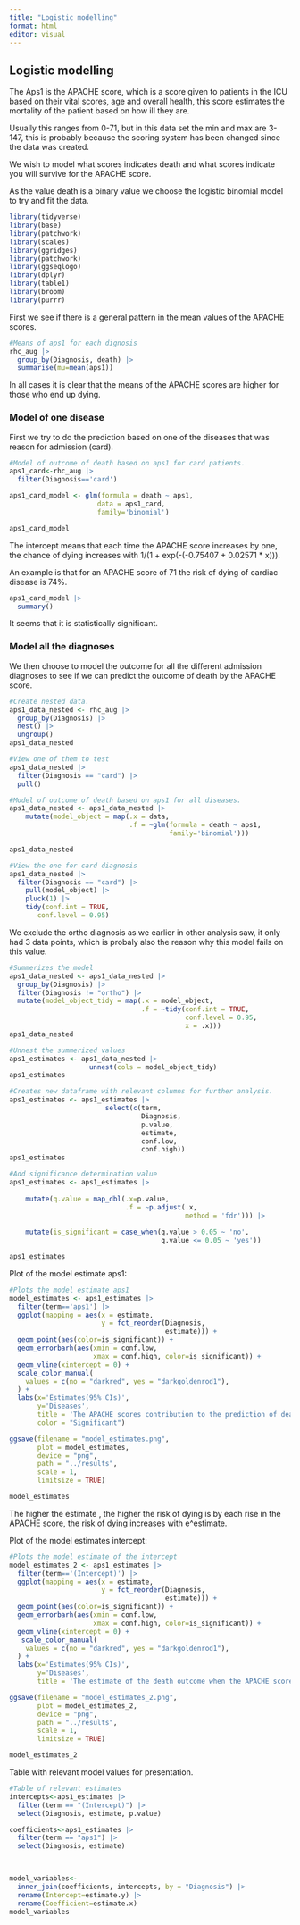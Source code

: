 ```yaml
---
title: "Logistic modelling"
format: html
editor: visual
---
```


## Logistic modelling

The Aps1 is the APACHE score, which is a score given to patients in the ICU based on their vital scores, age and overall health, this score estimates the mortality of the patient based on how ill they are. 

Usually this ranges from 0-71, but in this data set the min and max are 3-147, this is probably because the scoring system has been changed since the data was created.

We wish to model what scores indicates death and what scores indicate you will survive for the APACHE score.

As the value death is a binary value we choose the logistic binomial model to try and fit the data.

```r
library(tidyverse)
library(base)
library(patchwork)
library(scales)
library(ggridges)
library(patchwork)
library(ggseqlogo)
library(dplyr)
library(table1)
library(broom)
library(purrr)
```

First we see if there is a general pattern in the mean values of the APACHE scores.

```r
#Means of aps1 for each dignosis
rhc_aug |> 
  group_by(Diagnosis, death) |> 
  summarise(mu=mean(aps1))
```

In all cases it is clear that the means of the APACHE scores are higher for those who end up dying.

### **Model of one disease**

First we try to do the prediction based on one of the diseases that was reason for admission (card).

```r
#Model of outcome of death based on aps1 for card patients.
aps1_card<-rhc_aug |> 
  filter(Diagnosis=='card')

aps1_card_model <- glm(formula = death ~ aps1,
                      data = aps1_card, 
                      family='binomial')

aps1_card_model
```

The intercept means that each time the APACHE score increases by one, the chance of dying increases with 1/(1 + exp(-(-0.75407 + 0.02571 \* x))).

An example is that for an APACHE score of 71 the risk of dying of cardiac disease is 74%.

```r
aps1_card_model |> 
  summary()
```

It seems that it is statistically significant.

### Model all the diagnoses

We then choose to model the outcome for all the different admission diagnoses to see if we can predict the outcome of death by the APACHE score.

```r
#Create nested data.
aps1_data_nested <- rhc_aug |> 
  group_by(Diagnosis) |> 
  nest() |> 
  ungroup()
aps1_data_nested
```

```r
#View one of them to test
aps1_data_nested |> 
  filter(Diagnosis == "card") |> 
  pull()
```

```r
#Model of outcome of death based on aps1 for all diseases.
aps1_data_nested <- aps1_data_nested |> 
    mutate(model_object = map(.x = data,
                              .f = ~glm(formula = death ~ aps1,                                         data = .x, 
                                        family='binomial')))

aps1_data_nested
```

```r
#View the one for card diagnosis
aps1_data_nested |>   
  filter(Diagnosis == "card") |> 
    pull(model_object) |> 
    pluck(1) |>
    tidy(conf.int = TRUE,
       conf.level = 0.95)
```

We exclude the ortho diagnosis as we earlier in other analysis saw, it only had 3 data points, which is probaly also the reason why this model fails on this value.

```r
#Summerizes the model
aps1_data_nested <- aps1_data_nested |> 
  group_by(Diagnosis) |> 
  filter(Diagnosis != "ortho") |> 
  mutate(model_object_tidy = map(.x = model_object,
                                 .f = ~tidy(conf.int = TRUE,
                                            conf.level = 0.95,
                                            x = .x)))
aps1_data_nested
```

```r
#Unnest the summerized values
aps1_estimates <- aps1_data_nested |>  
                    unnest(cols = model_object_tidy)
aps1_estimates

```

```r
#Creates new dataframe with relevant columns for further analysis.
aps1_estimates <- aps1_estimates |> 
                        select(c(term,
                                 Diagnosis, 
                                 p.value, 
                                 estimate, 
                                 conf.low, 
                                 conf.high))
aps1_estimates
```

```r
#Add significance determination value
aps1_estimates <- aps1_estimates |>
                    
    mutate(q.value = map_dbl(.x=p.value,
                             .f = ~p.adjust(.x, 
                                            method = 'fdr'))) |> 
  
    mutate(is_significant = case_when(q.value > 0.05 ~ 'no',
                                      q.value <= 0.05 ~ 'yes'))

aps1_estimates
```

Plot of the model estimate aps1:

```r
#Plots the model estimate aps1
model_estimates <- aps1_estimates |>
  filter(term=='aps1') |> 
  ggplot(mapping = aes(x = estimate,
                       y = fct_reorder(Diagnosis,
                                       estimate))) +
  geom_point(aes(color=is_significant)) +
  geom_errorbarh(aes(xmin = conf.low, 
                     xmax = conf.high, color=is_significant)) +
  geom_vline(xintercept = 0) +
  scale_color_manual(
    values = c(no = "darkred", yes = "darkgoldenrod1"),
  ) +
  labs(x='Estimates(95% CIs)', 
       y='Diseases',
       title = 'The APACHE scores contribution to the prediction of death',
       color = "Significant")

ggsave(filename = "model_estimates.png",
       plot = model_estimates,
       device = "png",
       path = "../results",
       scale = 1,
       limitsize = TRUE)

model_estimates
```

The higher the estimate , the higher the risk of dying is by each rise in the APACHE score, the risk of dying increases with e\^estimate.

Plot of the model estimates intercept:

```r
#Plots the model estimate of the intercept
model_estimates_2 <- aps1_estimates |>
  filter(term=='(Intercept)') |> 
  ggplot(mapping = aes(x = estimate,
                       y = fct_reorder(Diagnosis,
                                       estimate))) +
  geom_point(aes(color=is_significant)) +
  geom_errorbarh(aes(xmin = conf.low, 
                     xmax = conf.high, color=is_significant)) +
  geom_vline(xintercept = 0) +
   scale_color_manual(
    values = c(no = "darkred", yes = "darkgoldenrod1"),
  ) +
  labs(x='Estimates(95% CIs)', 
       y='Diseases',
       title = 'The estimate of the death outcome when the APACHE score is 0')

ggsave(filename = "model_estimates_2.png",
       plot = model_estimates_2,
       device = "png",
       path = "../results",
       scale = 1,
       limitsize = TRUE)

model_estimates_2
```

Table with relevant model values for presentation.

```r
#Table of relevant estimates
intercepts<-aps1_estimates |>   
  filter(term == "(Intercept)") |> 
  select(Diagnosis, estimate, p.value) 

coefficients<-aps1_estimates |>   
  filter(term == "aps1") |> 
  select(Diagnosis, estimate)

  

model_variables<- 
  inner_join(coefficients, intercepts, by = "Diagnosis") |> 
  rename(Intercept=estimate.y) |> 
  rename(Coefficient=estimate.x)
model_variables

```
